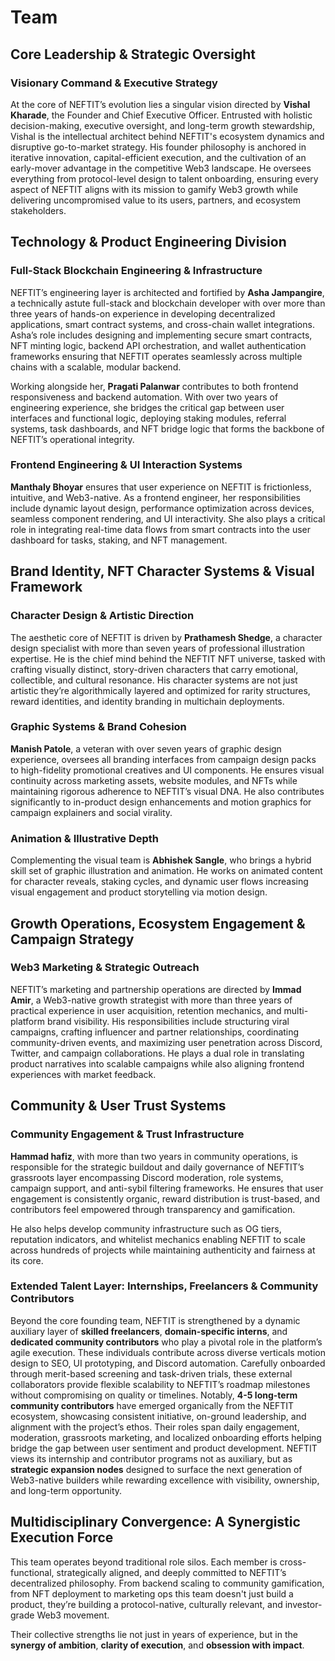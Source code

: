 # Team

## Core Leadership & Strategic Oversight

### Visionary Command & Executive Strategy

At the core of NEFTIT’s evolution lies a singular vision directed by **Vishal Kharade**, the Founder and Chief Executive Officer. Entrusted with holistic decision-making, executive oversight, and long-term growth stewardship, Vishal is the intellectual architect behind NEFTIT's ecosystem dynamics and disruptive go-to-market strategy. His founder philosophy is anchored in iterative innovation, capital-efficient execution, and the cultivation of an early-mover advantage in the competitive Web3 landscape. He oversees everything from protocol-level design to talent onboarding, ensuring every aspect of NEFTIT aligns with its mission to gamify Web3 growth while delivering uncompromised value to its users, partners, and ecosystem stakeholders.



## Technology & Product Engineering Division

### Full-Stack Blockchain Engineering & Infrastructure

NEFTIT’s engineering layer is architected and fortified by **Asha Jampangire**, a technically astute full-stack and blockchain developer with over more than three years of hands-on experience in developing decentralized applications, smart contract systems, and cross-chain wallet integrations. Asha’s role includes designing and implementing secure smart contracts, NFT minting logic, backend API orchestration, and wallet authentication frameworks ensuring that NEFTIT operates seamlessly across multiple chains with a scalable, modular backend.

Working alongside her, **Pragati Palanwar** contributes to both frontend responsiveness and backend automation. With over two years of engineering experience, she bridges the critical gap between user interfaces and functional logic, deploying staking modules, referral systems, task dashboards, and NFT bridge logic that forms the backbone of NEFTIT’s operational integrity.

### Frontend Engineering & UI Interaction Systems

**Manthaly Bhoyar** ensures that user experience on NEFTIT is frictionless, intuitive, and Web3-native. As a frontend engineer, her responsibilities include dynamic layout design, performance optimization across devices, seamless component rendering, and UI interactivity. She also plays a critical role in integrating real-time data flows from smart contracts into the user dashboard for tasks, staking, and NFT management.



## Brand Identity, NFT Character Systems & Visual Framework

### Character Design & Artistic Direction

The aesthetic core of NEFTIT is driven by **Prathamesh Shedge**, a character design specialist with more than seven years of professional illustration expertise. He is the chief mind behind the NEFTIT NFT universe, tasked with crafting visually distinct, story-driven characters that carry emotional, collectible, and cultural resonance. His character systems are not just artistic they’re algorithmically layered and optimized for rarity structures, reward identities, and identity branding in multichain deployments.

### Graphic Systems & Brand Cohesion

**Manish Patole**, a veteran with over seven years of graphic design experience, oversees all branding interfaces from campaign design packs to high-fidelity promotional creatives and UI components. He ensures visual continuity across marketing assets, website modules, and NFTs while maintaining rigorous adherence to NEFTIT’s visual DNA. He also contributes significantly to in-product design enhancements and motion graphics for campaign explainers and social virality.

### Animation & Illustrative Depth

Complementing the visual team is **Abhishek Sangle**, who brings a hybrid skill set of graphic illustration and animation. He works on animated content for character reveals, staking cycles, and dynamic user flows increasing visual engagement and product storytelling via motion design.

## Growth Operations, Ecosystem Engagement & Campaign Strategy

### Web3 Marketing & Strategic Outreach

NEFTIT’s marketing and partnership operations are directed by **Immad Amir**, a Web3-native growth strategist with more than three years of practical experience in user acquisition, retention mechanics, and multi-platform brand visibility. His responsibilities include structuring viral campaigns, crafting influencer and partner relationships, coordinating community-driven events, and maximizing user penetration across Discord, Twitter, and campaign collaborations. He plays a dual role in translating product narratives into scalable campaigns while also aligning frontend experiences with market feedback.



## Community & User Trust Systems

### Community Engagement & Trust Infrastructure

**Hammad hafiz**, with more than two years in community operations, is responsible for the strategic buildout and daily governance of NEFTIT’s grassroots layer encompassing Discord moderation, role systems, campaign support, and anti-sybil filtering frameworks. He ensures that user engagement is consistently organic, reward distribution is trust-based, and contributors feel empowered through transparency and gamification.

He also helps develop community infrastructure such as OG tiers, reputation indicators, and whitelist mechanics enabling NEFTIT to scale across hundreds of projects while maintaining authenticity and fairness at its core.

### Extended Talent Layer: Internships, Freelancers & Community Contributors

Beyond the core founding team, NEFTIT is strengthened by a dynamic auxiliary layer of **skilled freelancers**, **domain-specific interns**, and **dedicated community contributors** who play a pivotal role in the platform’s agile execution. These individuals contribute across diverse verticals motion design to SEO, UI prototyping, and Discord automation. Carefully onboarded through merit-based screening and task-driven trials, these external collaborators provide flexible scalability to NEFTIT’s roadmap milestones without compromising on quality or timelines. Notably, **4-5 long-term community contributors** have emerged organically from the NEFTIT ecosystem, showcasing consistent initiative, on-ground leadership, and alignment with the project’s ethos. Their roles span daily engagement, moderation, grassroots marketing, and localized onboarding efforts helping bridge the gap between user sentiment and product development. NEFTIT views its internship and contributor programs not as auxiliary, but as **strategic expansion nodes** designed to surface the next generation of Web3-native builders while rewarding excellence with visibility, ownership, and long-term opportunity.

## Multidisciplinary Convergence: A Synergistic Execution Force

This team operates beyond traditional role silos. Each member is cross-functional, strategically aligned, and deeply committed to NEFTIT’s decentralized philosophy. From backend scaling to community gamification, from NFT deployment to marketing ops this team doesn't just build a product, they’re building a protocol-native, culturally relevant, and investor-grade Web3 movement.

Their collective strengths lie not just in years of experience, but in the **synergy of ambition**, **clarity of execution**, and **obsession with impact**.

